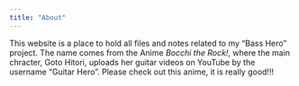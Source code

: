 ```yaml
---
title: "About"
---
```


This website is a place to hold all files and notes related to my "Bass Hero" project. The name comes from the Anime *Bocchi the Rock!*, where the main chracter, Goto Hitori, uploads her guitar videos on YouTube by the username "Guitar Hero". Please check out this anime, it is really good!!!

